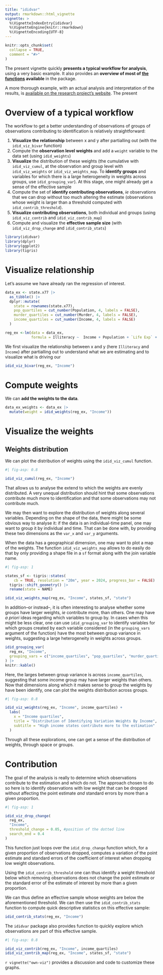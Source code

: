 ```yaml
---
title: "ididvar"
output: rmarkdown::html_vignette
vignette: >
  %\VignetteIndexEntry{ididvar}
  %\VignetteEngine{knitr::rmarkdown}
  %\VignetteEncoding{UTF-8}
---
```


```r
knitr::opts_chunk$set(
  collapse = TRUE,
  comment = "#>"
)
```

The present vignette quickly **presents a typical workflow for analysis**, using a very basic example. It also provides an **overview of most of [the functions](docs/reference/index.html) available** in the package. 

A more thorough example, with an actual analysis and interpretation of the results, is [available on the research project's website](https://vincentbagilet.github.io/causal_exaggeration/ididvar.html). The present 

# Overview of a typical workflow

The workflow to get a better understanding of observations of groups of observations contributing to identification is relatively straightforward: 

1. **Visualize the relationship** between x and y after partialling out (with the `idid_viz_bivar` function)
1. Compute the **observation level weights** and add a `weight` variable to the data set (using `idid_weights`)
1. **Visualize** the distribution of these weights (the cumulative with `idid_viz_cumul`, at the observation and group level with `idid_viz_weights` or `idid_viz_weights_map`. To **identify groups** and variables for which there is a large heterogeneity in weights across groups, use `idid_grouping_var`). At this stage, one might already get a sense of the effective sample
1. Compute the set of **identify contributing observations**, *ie* observations that we can drop without too much altering the estimate (observations whose weight is larger than a threshold computed with `idid_contrib_threshold`).
1. **Visualize contributing observations**, both individual and groups (using `idid_viz_contrib` and `idid_viz_contrib_map`)
1. Compute and visualize the **effective sample size** (with `idid_viz_drop_change` and `idid_contrib_stats`) 

<!-- Optionally, we can also add a `contrib` dummy. For that we need to determine the contribution threshold. Here I use the `idid_contrib_threshold` to find a weight threshold below which removing observations does not change the point estimate or the standard error of the estimate of interest by more than a given proportion. -->
<!-- 1. Compute the weights at a group level of interest (here state level) by summing weights of observations in this group. -->

```r
library(ididvar)
library(dplyr)
library(ggplot2)
library(tigris)
```


# Visualize relationship

Let's assume we have already ran the regression of interest. 

```r
data_ex <- state.x77 |>
  as_tibble() |>
  dplyr::mutate(
    state = rownames(state.x77),
    pop_quartiles = cut_number(Population, 4, labels = FALSE),
    murder_quartiles = cut_number(Murder, 4, labels = FALSE),
    income_quartiles = cut_number(Income, 4, labels = FALSE)
  ) 

reg_ex <-lm(data = data_ex,
            formula = Illiteracy ~  Income + Population + `Life Exp` + Frost)
```

We first visualize the relationship between x and y (here `Illiteracy` and `Income`) after partialling out to understand what we are estimating and to visualize what is driving our 

```r
idid_viz_bivar(reg_ex, "Income")
```

# Compute weights

We can **add the weights to the data**.

```r
data_ex_weights <- data_ex |> 
  mutate(weight = idid_weights(reg_ex, "Income"))
```

# Visualize the weights

## Weights distribution

We can plot the distribution of weights using the `idid_viz_cumul` function.

```r
#| fig-asp: 0.8

idid_viz_cumul(reg_ex, "Income")
```

That allows us to analyse the extend to which the weights are evenly distributed. A very unequal distribution should hint that some observations contribute much more to identification and that some observations may not contribute much.

We may then want to explore the distribution of weights along several variables. Depending on the shape of the data, there might be some obvious way to analyse it: if the data is an individual-time panel, one may want to group it by individual and time. That can be done with, by providing these two dimensions as the `var_x` and `var_y` arguments.

When the data has a geographical dimension, one may want to plot a map of the weights. The function `idid_viz_weights_map` allows to do easily do that by only providing a shape file in a `sf` format along with the join variable name.

```r
#| fig-asp: 1

states_sf <- tigris::states(
    cb = TRUE, resolution = "20m", year = 2024, progress_bar = FALSE) |>
  tigris::shift_geometry() |> 
  rename(state = NAME)

idid_viz_weights_map(reg_ex, "Income", states_sf, "state")
```

In addition--or instead--, it is often interesting to analyse whether some groups have larger weights, *ie* contribute more, than others. One may have *a priori* ideas regarding which variables to group by. In cases when this might be less clear, one can use `idid_grouping_var` to identify variables for which groups created by each variable considered (in the `grouping_vars` argument of the function) have the most between group variance in weights, suggesting a large heterogeneity in weights across groups.

```r
idid_grouping_var(
  reg_ex, "Income", 
  grouping_vars = c("income_quartiles", "pop_quartiles", "murder_quartiles")
) |> 
knitr::kable()
```

Here, the larges between group variance is across `income_quartiles`, suggesting that some income group may have larger weights than others. Now that dimensions along which it makes sense to group the weights by have been identify, one can plot the weights distribution across groups.

```r
#| fig-asp: 0.8

idid_viz_weights(reg_ex, "Income", income_quartiles) +
  labs(
    x = "Income quartiles", 
    title = "Distribution of Identifying Variation Weights By Income",
    subtitle = "High income states contribute more to the estimation"
  )
```

Through all these explorations, one can get a sense of the distribution of weights, through space or groups. 

# Contribution

The goal of the analysis is really to determine which observations contribute to the estimation and which do not. The approach chosen to do so here is to identify observations with low weight that can be dropped without affecting the point estimate *and* standard errors by more than a given proportion.

```r
#| fig-asp: 1

idid_viz_drop_change(
  reg_ex, 
  "Income", 
  threshold_change = 0.05, #position of the dotted line
  search_end = 0.4
)
```

This function just loops over the `idid_drop_change` function which, for a given proportion of observations dropped, computes a variation of the point estimate and standard errors of the coefficient of interest when dropping low weight observations.

Using the `idid_contrib_threshold` one can thus identify a weight threshold below which removing observations does not change the point estimate or the standard error of the estimate of interest by more than a given proportion. 

We can thus define an effective sample whose weights are below the aforementioned threshold. We can then use the `idid_contrib_stats` function to compute quick descriptive statistics on this effective sample:

```r
idid_contrib_stats(reg_ex, "Income")
```

The `ididvar` package also provides function to quickly explore which observations are part of this effective sample.

```r
#| fig-asp: 0.8

idid_viz_contrib(reg_ex, "Income", income_quartiles)
idid_viz_contrib_map(reg_ex, "Income", states_sf, "state")
```

`r vignette("own-viz")` provides a discussion and code to customize these graphs.



